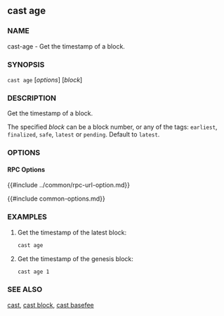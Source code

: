 ## cast age

### NAME

cast-age - Get the timestamp of a block.

### SYNOPSIS

``cast age`` [*options*] [*block*]

### DESCRIPTION

Get the timestamp of a block.

The specified *block* can be a block number, or any of the tags: `earliest`, `finalized`, `safe`, `latest` or `pending`. Default to `latest`.

### OPTIONS

#### RPC Options

{{#include ../common/rpc-url-option.md}}

{{#include common-options.md}}

### EXAMPLES

1. Get the timestamp of the latest block:
    ```sh
    cast age
    ```

2. Get the timestamp of the genesis block:
    ```sh
    cast age 1
    ```

### SEE ALSO

[cast](./cast.md), [cast block](./cast-block.md), [cast basefee](./cast-basefee.md)
